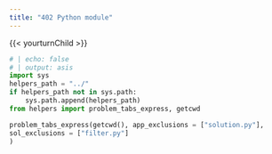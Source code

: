```yaml
---
title: "402 Python module"
---
```


{{< yourturnChild >}}

```python
# | echo: false
# | output: asis
import sys
helpers_path = "../"
if helpers_path not in sys.path:
    sys.path.append(helpers_path)
from helpers import problem_tabs_express, getcwd

problem_tabs_express(getcwd(), app_exclusions = ["solution.py"],
sol_exclusions = ["filter.py"]
)
```
